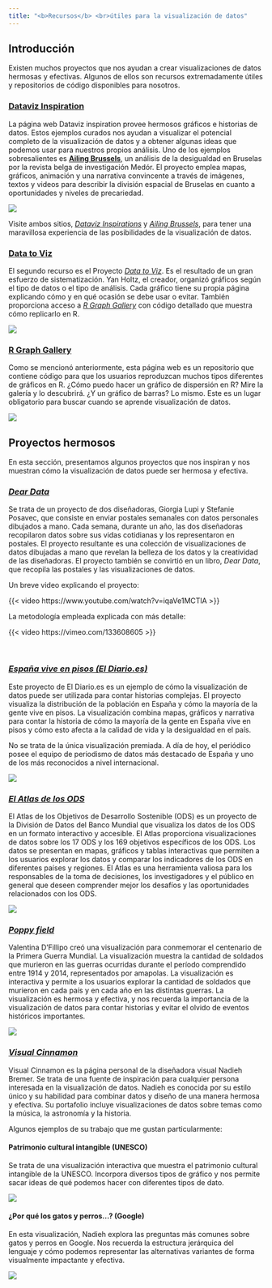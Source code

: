 ```yaml
---
title: "<b>Recursos</b> <br>útiles para la visualización de datos"
---
```




## Introducción

Existen muchos proyectos que nos ayudan a crear visualizaciones de datos hermosas y efectivas. Algunos de ellos son recursos extremadamente útiles y repositorios de código disponibles para nosotros.

### [Dataviz Inspiration](https://www.dataviz-inspiration.com/){target="_blank"}

La página web Dataviz inspiration provee hermosos gráficos e historias de datos. Estos ejemplos curados nos ayudan a visualizar el potencial completo de la visualización de datos y a obtener algunas ideas que podemos usar para nuestros propios análisis. Uno de los ejemplos sobresalientes es [**Ailing Brussels**](https://bxl-malade.medor.coop/?lang=en){target="_blank"}, un análisis de la desigualdad en Bruselas por la revista belga de investigación Medór. El proyecto emplea mapas, gráficos, animación y una narrativa convincente a través de imágenes, textos y videos para describir la división espacial de Bruselas en cuanto a oportunidades y niveles de precariedad.


[![](figures/bruselas.png)](https://bxl-malade.medor.coop/?lang=en){target="_blank"}


Visite ambos sitios, [*Dataviz Inspirations*](https://www.dataviz-inspiration.com/){target="_blank"} y [*Ailing Brussels*](https://bxl-malade.medor.coop/?lang=en){target="_blank"}, para tener una maravillosa experiencia de las posibilidades de la visualización de datos.



### [Data to Viz](https://www.data-to-viz.com/){target="_blank"}


El segundo recurso es el Proyecto [*Data to Viz*](https://www.data-to-viz.com/){target="_blank"}. Es el resultado de un gran esfuerzo de sistematización. Yan Holtz, el creador, organizó gráficos según el tipo de datos o el tipo de análisis. Cada gráfico tiene su propia página explicando cómo y en qué ocasión se debe usar o evitar. También proporciona acceso a [*R Graph Gallery*](https://r-graph-gallery.com/){target="_blank"} con código detallado que muestra cómo replicarlo en R.


[![](figures/dataviz.png)](https://www.data-to-viz.com/){target="_blank"}



### [R Graph Gallery](https://r-graph-gallery.com/){target="_blank"}

Como se mencionó anteriormente, esta página web es un repositorio que contiene código para que los usuarios reproduzcan muchos tipos diferentes de gráficos en R. ¿Cómo puedo hacer un gráfico de dispersión en R? Mire la galería y lo descubrirá. ¿Y un gráfico de barras? Lo mismo. Este es un lugar obligatorio para buscar cuando se aprende visualización de datos.

[![](figures/gallery.png)](https://r-graph-gallery.com/){target="_blank"}



## Proyectos hermosos

En esta sección, presentamos algunos proyectos que nos inspiran y nos muestran cómo la visualización de datos puede ser hermosa y efectiva.


### [*Dear Data*](http://www.dear-data.com/theproject){target="_blank"} 

Se trata de un proyecto de dos diseñadoras, Giorgia Lupi y Stefanie Posavec, que consiste en enviar postales semanales con datos personales dibujados a mano. Cada semana, durante un año, las dos diseñadoras recopilaron datos sobre sus vidas cotidianas y los representaron en postales. El proyecto resultante es una colección de visualizaciones de datos dibujadas a mano que revelan la belleza de los datos y la creatividad de las diseñadoras. El proyecto también se convirtió en un libro, *Dear Data*, que recopila las postales y las visualizaciones de datos.

Un breve video explicando el proyecto:

{{< video https://www.youtube.com/watch?v=iqaVe1MCTlA >}}


La metodología empleada explicada con más detalle:

{{< video https://vimeo.com/133608605 >}}

<br>

### [*España vive en pisos (El Diario.es)*](https://especiales.eldiario.es/espana-vive-en-pisos/?_ga=2.14402423.1505751021.1664439105-1874779266.1636969305&_gl=1*fws3f8*_ga*MTg3NDc3OTI2Ni4xNjM2OTY5MzA1*_ga_4RZPWREGF3*MTY2NDQzOTEwNS4yNzUuMS4xNjY0NDU3MzkyLjYwLjAuMA..){target="_blank"}

Este proyecto de El Diario.es es un ejemplo de cómo la visualización de datos puede ser utilizada para contar historias complejas. El proyecto visualiza la distribución de la población en España y cómo la mayoría de la gente vive en pisos. La visualización combina mapas, gráficos y narrativa para contar la historia de cómo la mayoría de la gente en España vive en pisos y cómo esto afecta a la calidad de vida y la desigualdad en el país.

No se trata de la única visualización premiada. A día de hoy, el periódico posee el equipo de periodismo de datos más destacado de España y uno de los más reconocidos a nivel internacional.

[![](figures/diario.png)](https://especiales.eldiario.es/espana-vive-en-pisos/?_ga=2.14402423.1505751021.1664439105-1874779266.1636969305&_gl=1*fws3f8*_ga*MTg3NDc3OTI2Ni4xNjM2OTY5MzA1*_ga_4RZPWREGF3*MTY2NDQzOTEwNS4yNzUuMS4xNjY0NDU3MzkyLjYwLjAuMA..){target="_blank"}


### [*El Atlas de los ODS*](https://datatopics.worldbank.org/sdgatlas?lang=en){target="_blank"}

El Atlas de los Objetivos de Desarrollo Sostenible (ODS) es un proyecto de la División de Datos del Banco Mundial que visualiza los datos de los ODS en un formato interactivo y accesible. El Atlas proporciona visualizaciones de datos sobre los 17 ODS y los 169 objetivos específicos de los ODS. Los datos se presentan en mapas, gráficos y tablas interactivas que permiten a los usuarios explorar los datos y comparar los indicadores de los ODS en diferentes países y regiones. El Atlas es una herramienta valiosa para los responsables de la toma de decisiones, los investigadores y el público en general que deseen comprender mejor los desafíos y las oportunidades relacionados con los ODS.

[![](figures/atlas_es.png)](https://datatopics.worldbank.org/sdgatlas?lang=es){target="_blank"}



### [*Poppy field*](https://poppyfield.org/){target="_blank"}


Valentina D'Fillipo creó una visualización para conmemorar el centenario de la Primera Guerra Mundial. La visualización muestra la cantidad de soldados que murieron en las guerras ocurridas durante el período comprendido entre 1914 y 2014, representados por amapolas. La visualización es interactiva y permite a los usuarios explorar la cantidad de soldados que murieron en cada país y en cada año en las distintas guerras. La visualización es hermosa y efectiva, y nos recuerda la importancia de la visualización de datos para contar historias y evitar el olvido de eventos históricos importantes. 

[![](figures/poppy.png)](https://poppyfield.org/){target="_blank"}



### [*Visual Cinnamon*](https://www.visualcinnamon.com/){target="_blank"}

Visual Cinnamon es la página personal de la diseñadora visual Nadieh Bremer. Se trata de una fuente de inspiración para cualquier persona interesada en la visualización de datos. Nadieh es conocida por su estilo único y su habilidad para combinar datos y diseño de una manera hermosa y efectiva. Su portafolio incluye visualizaciones de datos sobre temas como la música, la astronomía y la historia.

Algunos ejemplos de su trabajo que me gustan particularmente:

#### Patrimonio cultural intangible (UNESCO)

Se trata de una visualización interactiva que muestra el patrimonio cultural intangible de la UNESCO. Incorpora diversos tipos de gráfico y nos permite sacar ideas de qué podemos hacer con diferentes tipos de dato.

[![](figures/unesco.png)](https://ich.unesco.org/en/dive?display=constellation#tabs){target="_blank"}


#### ¿Por qué los gatos y perros...? (Google)

En esta visualización, Nadieh explora las preguntas más comunes sobre gatos y perros en Google. Nos recuerda la estructura jerárquica del lenguaje y cómo podemos representar las alternativas variantes de forma visualmente impactante y efectiva.

[![](figures/cats_dogs.png)](https://whydocatsanddogs.com/){target="_blank"}


